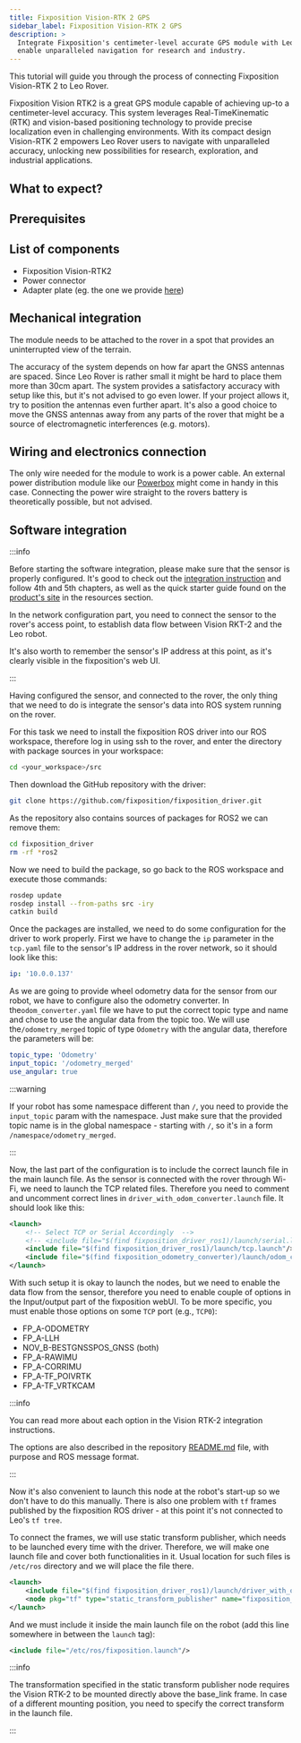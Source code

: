 ```yaml
---
title: Fixposition Vision-RTK 2 GPS
sidebar_label: Fixposition Vision-RTK 2 GPS
description: >
  Integrate Fixposition's centimeter-level accurate GPS module with Leo Rover to
  enable unparalleled navigation for research and industry.
---
```



This tutorial will guide you through the process of connecting Fixposition
Vision-RTK 2 to Leo Rover.

Fixposition Vision RTK2 is a great GPS module capable of achieving up-to a
centimeter-level accuracy. This system leverages Real-TimeKinematic (RTK) and
vision-based positioning technology to provide precise localization even in
challenging environments. With its compact design Vision-RTK 2 empowers Leo
Rover users to navigate with unparalleled accuracy, unlocking new possibilities
for research, exploration, and industrial applications.

## What to expect?

<div className="video-container">
  <LiteYouTubeEmbed
    id="XrSRCy95stA"
    params="autoplay=0&autohide=1&showinfo=0&rel=0"
    poster="hqdefault"
    title="Leo Rover Unboxing and Getting Started"
    webp
  />
</div>

## Prerequisites

<LinkButton
  to="/docs/leo-rover/guides/connect-to-rover-ap"
  title="Connect to Leo Rover AP"
/>
<LinkButton to="/docs/leo-rover/guides/ssh" title="Connect via SSH" />
<LinkButton
  to="/docs/leo-rover/guides/software-update"
  title="Software update"
/>
<LinkButton
  to="/docs/leo-rover/advanced-guides/ros-development"
  title="ROS development"
/>

## List of components

- Fixposition Vision-RTK2
- Power connector
- Adapter plate (eg. the one we provide
  [here](/docs/leo-rover/documentation/addon-adapters#fixposition-vision-rtk2-adapter))

## Mechanical integration

The module needs to be attached to the rover in a spot that provides an
uninterrupted view of the terrain.

The accuracy of the system depends on how far apart the GNSS antennas are
spaced. Since Leo Rover is rather small it might be hard to place them more than
30cm apart. The system provides a satisfactory accuracy with setup like this,
but it's not advised to go even lower. If your project allows it, try to
position the antennas even further apart. It's also a good choice to move the
GNSS antennas away from any parts of the rover that might be a source of
electromagnetic interferences (e.g. motors).

<ImageZoom
  src="/img/docs_images/leo-rover/integrations/vision-rtk2/leo-with-vision-rtk2.webp"
  width="1200"
  height="547"
/>

## Wiring and electronics connection

The only wire needed for the module to work is a power cable. An external power
distribution module like our [Powerbox](https://www.leorover.tech/shop/powerbox)
might come in handy in this case. Connecting the power wire straight to the
rovers battery is theoretically possible, but not advised.

## Software integration

:::info

Before starting the software integration, please make sure that the sensor is
properly configured. It's good to check out the
[integration instruction](https://docs.fixposition.com/fd/integration-manual)
and follow 4th and 5th chapters, as well as the quick starter guide found on the
[product's site](https://www.fixposition.com/products/vision-rtk2-starter-kit)
in the resources section.

In the network configuration part, you need to connect the sensor to the rover's
access point, to establish data flow between Vision RKT-2 and the Leo robot.

It's also worth to remember the sensor's IP address at this point, as it's
clearly visible in the fixposition's web UI.

:::

Having configured the sensor, and connected to the rover, the only thing that we
need to do is integrate the sensor's data into ROS system running on the rover.

For this task we need to install the fixposition ROS driver into our ROS
workspace, therefore log in using ssh to the rover, and enter the directory with
package sources in your workspace:

```bash
cd <your_workspace>/src
```

Then download the GitHub repository with the driver:

```bash
git clone https://github.com/fixposition/fixposition_driver.git
```

As the repository also contains sources of packages for ROS2 we can remove them:

```bash
cd fixposition_driver
rm -rf *ros2
```

Now we need to build the package, so go back to the ROS workspace and execute
those commands:

```bash
rosdep update
rosdep install --from-paths src -iry
catkin build
```

Once the packages are installed, we need to do some configuration for the driver
to work properly. First we have to change the `ip` parameter in the `tcp.yaml`
file to the sensor's IP address in the rover network, so it should look like
this:

```yaml title="fixposition_driver/fixposition_driver_ros1/launch/tcp.yaml"
ip: '10.0.0.137'
```

As we are going to provide wheel odometry data for the sensor from our robot, we
have to configure also the odometry converter. In the`odom_converter.yaml` file
we have to put the correct topic type and name and chose to use the angular data
from the topic too. We will use the`/odometry_merged` topic of type `Odometry`
with the angular data, therefore the parameters will be:

```yaml title="fixposition_driver/fixposition_odometry_converter/launch/odom_converter.yaml"
topic_type: 'Odometry'
input_topic: '/odometry_merged'
use_angular: true
```

:::warning

If your robot has some namespace different than `/`, you need to provide the
`input_topic` param with the namespace. Just make sure that the provided topic
name is in the global namespace - starting with `/`, so it's in a form
`/namespace/odometry_merged`.

:::

Now, the last part of the configuration is to include the correct launch file in
the main launch file. As the sensor is connected with the rover through Wi-Fi,
we need to launch the TCP related files. Therefore you need to comment and
uncomment correct lines in `driver_with_odom_converter.launch` file. It should
look like this:

```xml title="fixposition_driver/fixposition_driver_ros1/launch/driver_with_odom_converter.launch"
<launch>
    <!-- Select TCP or Serial Accordingly  -->
    <!-- <include file="$(find fixposition_driver_ros1)/launch/serial.launch"/> -->
    <include file="$(find fixposition_driver_ros1)/launch/tcp.launch"/>
    <include file="$(find fixposition_odometry_converter)/launch/odom_converter.launch"/>
</launch>
```

With such setup it is okay to launch the nodes, but we need to enable the data
flow from the sensor, therefore you need to enable couple of options in the
Input/output part of the fixposition webUI. To be more specific, you must enable
those options on some `TCP` port (e.g., `TCP0`):

- FP_A-ODOMETRY
- FP_A-LLH
- NOV_B-BESTGNSSPOS_GNSS (both)
- FP_A-RAWIMU
- FP_A-CORRIMU
- FP_A-TF_POIVRTK
- FP_A-TF_VRTKCAM

:::info

You can read more about each option in the Vision RTK-2 integration
instructions.

The options are also described in the repository
[README.md](https://github.com/fixposition/fixposition_driver/tree/main) file,
with purpose and ROS message format.

:::

Now it's also convenient to launch this node at the robot's start-up so we don't
have to do this manually. There is also one problem with `tf` frames published
by the fixposition ROS driver - at this point it's not connected to Leo's
`tf tree`.

To connect the frames, we will use static transform publisher, which needs to be
launched every time with the driver. Therefore, we will make one launch file and
cover both functionalities in it. Usual location for such files is `/etc/ros`
directory and we will place the file there.

```xml title="/etc/ros/fixposition.launch"
<launch>
    <include file="$(find fixposition_driver_ros1)/launch/driver_with_odom_converter.launch"/>
    <node pkg="tf" type="static_transform_publisher" name="fixposition_broadcaster" args="0 0 0 0 0 0 base_link FP_POI 100"/>
</launch>
```

And we must include it inside the main launch file on the robot (add this line
somewhere in between the `launch` tag):

```xml title="/etc/ros/robot.launch"
<include file="/etc/ros/fixposition.launch"/>
```

:::info

The transformation specified in the static transform publisher node requires the
Vision RTK-2 to be mounted directly above the base_link frame. In case of a
different mounting position, you need to specify the correct transform in the
launch file.

:::
